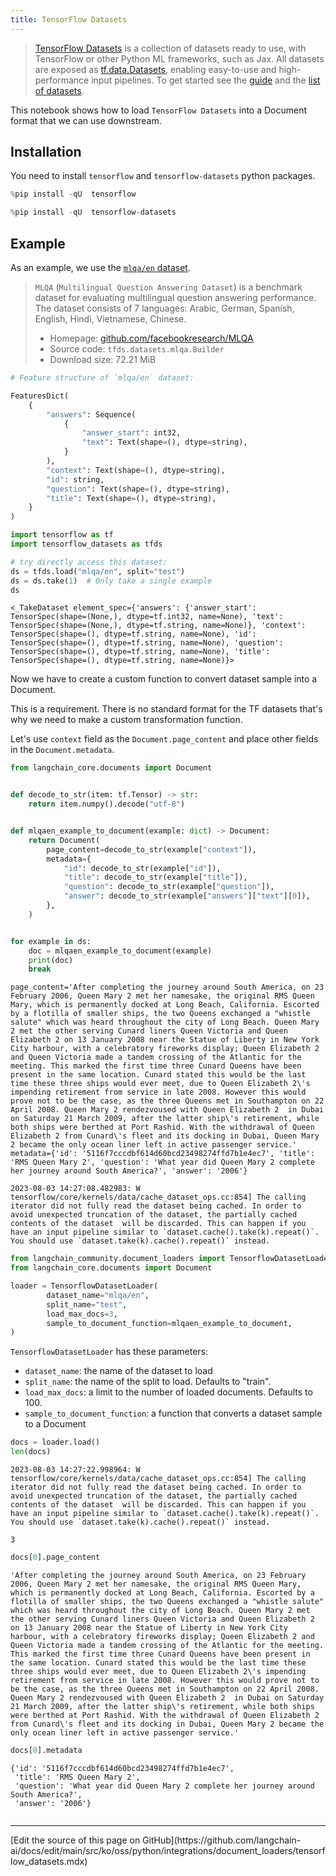 ```yaml
---
title: TensorFlow Datasets
---
```


>[TensorFlow Datasets](https://www.tensorflow.org/datasets) is a collection of datasets ready to use, with TensorFlow or other Python ML frameworks, such as Jax. All datasets are exposed as [tf.data.Datasets](https://www.tensorflow.org/api_docs/python/tf/data/Dataset), enabling easy-to-use and high-performance input pipelines. To get started see the [guide](https://www.tensorflow.org/datasets/overview) and the [list of datasets](https://www.tensorflow.org/datasets/catalog/overview#all_datasets).

This notebook shows how to load `TensorFlow Datasets` into a Document format that we can use downstream.

## Installation

You need to install `tensorflow` and `tensorflow-datasets` python packages.

```python
%pip install -qU  tensorflow
```

```python
%pip install -qU  tensorflow-datasets
```

## Example

As an example, we use the [`mlqa/en` dataset](https://www.tensorflow.org/datasets/catalog/mlqa#mlqaen).

>`MLQA` (`Multilingual Question Answering Dataset`) is a benchmark dataset for evaluating multilingual question answering performance. The dataset consists of 7 languages: Arabic, German, Spanish, English, Hindi, Vietnamese, Chinese.
>
>- Homepage: [github.com/facebookresearch/MLQA](https://github.com/facebookresearch/MLQA)
>- Source code: `tfds.datasets.mlqa.Builder`
>- Download size: 72.21 MiB

```python
# Feature structure of `mlqa/en` dataset:

FeaturesDict(
    {
        "answers": Sequence(
            {
                "answer_start": int32,
                "text": Text(shape=(), dtype=string),
            }
        ),
        "context": Text(shape=(), dtype=string),
        "id": string,
        "question": Text(shape=(), dtype=string),
        "title": Text(shape=(), dtype=string),
    }
)
```

```python
import tensorflow as tf
import tensorflow_datasets as tfds
```

```python
# try directly access this dataset:
ds = tfds.load("mlqa/en", split="test")
ds = ds.take(1)  # Only take a single example
ds
```

```output
<_TakeDataset element_spec={'answers': {'answer_start': TensorSpec(shape=(None,), dtype=tf.int32, name=None), 'text': TensorSpec(shape=(None,), dtype=tf.string, name=None)}, 'context': TensorSpec(shape=(), dtype=tf.string, name=None), 'id': TensorSpec(shape=(), dtype=tf.string, name=None), 'question': TensorSpec(shape=(), dtype=tf.string, name=None), 'title': TensorSpec(shape=(), dtype=tf.string, name=None)}>
```

Now we have to create a custom function to convert dataset sample into a Document.

This is a requirement. There is no standard format for the TF datasets that's why we need to make a custom transformation function.

Let's use `context` field as the `Document.page_content` and place other fields in the `Document.metadata`.

```python
from langchain_core.documents import Document


def decode_to_str(item: tf.Tensor) -> str:
    return item.numpy().decode("utf-8")


def mlqaen_example_to_document(example: dict) -> Document:
    return Document(
        page_content=decode_to_str(example["context"]),
        metadata={
            "id": decode_to_str(example["id"]),
            "title": decode_to_str(example["title"]),
            "question": decode_to_str(example["question"]),
            "answer": decode_to_str(example["answers"]["text"][0]),
        },
    )


for example in ds:
    doc = mlqaen_example_to_document(example)
    print(doc)
    break
```

```output
page_content='After completing the journey around South America, on 23 February 2006, Queen Mary 2 met her namesake, the original RMS Queen Mary, which is permanently docked at Long Beach, California. Escorted by a flotilla of smaller ships, the two Queens exchanged a "whistle salute" which was heard throughout the city of Long Beach. Queen Mary 2 met the other serving Cunard liners Queen Victoria and Queen Elizabeth 2 on 13 January 2008 near the Statue of Liberty in New York City harbour, with a celebratory fireworks display; Queen Elizabeth 2 and Queen Victoria made a tandem crossing of the Atlantic for the meeting. This marked the first time three Cunard Queens have been present in the same location. Cunard stated this would be the last time these three ships would ever meet, due to Queen Elizabeth 2\'s impending retirement from service in late 2008. However this would prove not to be the case, as the three Queens met in Southampton on 22 April 2008. Queen Mary 2 rendezvoused with Queen Elizabeth 2  in Dubai on Saturday 21 March 2009, after the latter ship\'s retirement, while both ships were berthed at Port Rashid. With the withdrawal of Queen Elizabeth 2 from Cunard\'s fleet and its docking in Dubai, Queen Mary 2 became the only ocean liner left in active passenger service.' metadata={'id': '5116f7cccdbf614d60bcd23498274ffd7b1e4ec7', 'title': 'RMS Queen Mary 2', 'question': 'What year did Queen Mary 2 complete her journey around South America?', 'answer': '2006'}
```
```output
2023-08-03 14:27:08.482983: W tensorflow/core/kernels/data/cache_dataset_ops.cc:854] The calling iterator did not fully read the dataset being cached. In order to avoid unexpected truncation of the dataset, the partially cached contents of the dataset  will be discarded. This can happen if you have an input pipeline similar to `dataset.cache().take(k).repeat()`. You should use `dataset.take(k).cache().repeat()` instead.
```

```python
from langchain_community.document_loaders import TensorflowDatasetLoader
from langchain_core.documents import Document

loader = TensorflowDatasetLoader(
        dataset_name="mlqa/en",
        split_name="test",
        load_max_docs=3,
        sample_to_document_function=mlqaen_example_to_document,
)
```

`TensorflowDatasetLoader` has these parameters:

- `dataset_name`: the name of the dataset to load
- `split_name`: the name of the split to load. Defaults to "train".
- `load_max_docs`: a limit to the number of loaded documents. Defaults to 100.
- `sample_to_document_function`: a function that converts a dataset sample to a Document

```python
docs = loader.load()
len(docs)
```

```output
2023-08-03 14:27:22.998964: W tensorflow/core/kernels/data/cache_dataset_ops.cc:854] The calling iterator did not fully read the dataset being cached. In order to avoid unexpected truncation of the dataset, the partially cached contents of the dataset  will be discarded. This can happen if you have an input pipeline similar to `dataset.cache().take(k).repeat()`. You should use `dataset.take(k).cache().repeat()` instead.
```

```output
3
```

```python
docs[0].page_content
```

```output
'After completing the journey around South America, on 23 February 2006, Queen Mary 2 met her namesake, the original RMS Queen Mary, which is permanently docked at Long Beach, California. Escorted by a flotilla of smaller ships, the two Queens exchanged a "whistle salute" which was heard throughout the city of Long Beach. Queen Mary 2 met the other serving Cunard liners Queen Victoria and Queen Elizabeth 2 on 13 January 2008 near the Statue of Liberty in New York City harbour, with a celebratory fireworks display; Queen Elizabeth 2 and Queen Victoria made a tandem crossing of the Atlantic for the meeting. This marked the first time three Cunard Queens have been present in the same location. Cunard stated this would be the last time these three ships would ever meet, due to Queen Elizabeth 2\'s impending retirement from service in late 2008. However this would prove not to be the case, as the three Queens met in Southampton on 22 April 2008. Queen Mary 2 rendezvoused with Queen Elizabeth 2  in Dubai on Saturday 21 March 2009, after the latter ship\'s retirement, while both ships were berthed at Port Rashid. With the withdrawal of Queen Elizabeth 2 from Cunard\'s fleet and its docking in Dubai, Queen Mary 2 became the only ocean liner left in active passenger service.'
```

```python
docs[0].metadata
```

```output
{'id': '5116f7cccdbf614d60bcd23498274ffd7b1e4ec7',
 'title': 'RMS Queen Mary 2',
 'question': 'What year did Queen Mary 2 complete her journey around South America?',
 'answer': '2006'}
```

```python

```

---

<Callout icon="pen-to-square" iconType="regular">
  [Edit the source of this page on GitHub](https://github.com/langchain-ai/docs/edit/main/src/ko/oss/python/integrations/document_loaders/tensorflow_datasets.mdx)
</Callout>
